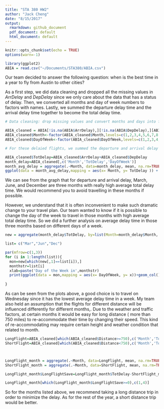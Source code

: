 ```yaml
---
title: "STA 380 HW2"
author: "Jack Cheng"
date: "8/15/2017"
output:
  rmarkdown: github_document
  pdf_document: default
  html_document: default
---
```


```r
knitr::opts_chunk$set(echo = TRUE)
options(warn=-1)
```

```r
library(ggplot2)
ABIA = read.csv("~/Documents/STA380/ABIA.csv")
```
Our team decided to answer the following question: when is the best time in a year to fly from Austin to other cities?

As a first step, we did data cleaning and dropped all the missing values in *ArrDelay* and *DepDelay* since we only care about the data that has a status of delay. Then, we converted all months and day of week numbers to factors with names. Lastly, we summed the departure delay time and the arrival delay time together to become the total delay time. 

```r
# Data cleaning: drop missing values and convert months and days into factors with month and day of week names.

ABIA_cleaned = ABIA[!is.na(ABIA$ArrDelay),][!is.na(ABIA$DepDelay),][ABIA$Origin=='AUS',]
ABIA_cleaned$Month<-factor(ABIA_cleaned$Month,levels=c(1,2,3,4,5,6,7,8,9,10,11,12),labels=c("Jan","Feb","Mar","Apr","May","Jun","Jul","Aug","Sep","Oct","Nov","Dec"))
ABIA_cleaned$DayOfWeek<-factor(ABIA_cleaned$DayOfWeek,levels=c(1,2,3,4,5,6,7),labels=c("Mon","Tue","Wed","Thu","Fri","Sat","Sun"))

# For these delaied flights, we summed the departure and arrival delay timess together to get the total delay time. We believe the total delay time is the one which travelers care the most.

ABIA_cleaned$TotDelay=ABIA_cleaned$ArrDelay+ABIA_cleaned$DepDelay
month_delay=ABIA_cleaned[,c('Month','TotDelay','DayOfWeek')]
month_avg_delay = aggregate(.~Month, data=month_delay, mean, na.rm=TRUE, na.action=NULL)
ggplot(data = month_avg_delay,mapping = aes(x= Month, y= TotDelay )) + geom_col()

```

We can see from the graph that for departure and arrival delay, March, June, and December are three months with really high average total delay time. We would recommend you to avoid travelling in these months if possible. 


However, we understand that it is often inconvenient to make such dramatic change to your travel plan. Our team wanted to know if it is possible to change the day of the week to travel in those months with high average total delay time. So we did a further analysis on average delay time in those three months based on different days of a week.

```r
new = aggregate(month_delay$TotDelay, by=list(Month=month_delay$Month, DayOfWeek=month_delay$DayOfWeek), FUN=mean)

```

```r
list= c("Mar","Jun","Dec")

par(mfrow=c(1,3))
for (i in 1:length(list)){
  mon=new[which(new[,1]==list[i]),]
  monthstr=list[i]
  xlab=paste('Day of the Week in',monthstr)
  print(ggplot(data = mon,mapping = aes(x= DayOfWeek, y= x))+geom_col()+labs(x=xlab, y='Average Delay Time'))
  
}


```

As can be seen from the plots above, a good choice is to travel on Wednesday since it has the lowest average delay time in a week. My team also held an assumption that the flights for different distance will be influenced differently for different months,. Due to the weather and traffic factors, at certain months it would be easy for long distance ( more than 750 miles) to re-accommodate their time by changing their speed. This kind of re-accommodating may require certain height and weather condition that related to month.


```r
LongFlight=ABIA_cleaned[which(ABIA_cleaned$Distance>=750),c('Month','TotDelay','DayOfWeek')]
ShortFlight=ABIA_cleaned[which(ABIA_cleaned$Distance<750),c('Month','TotDelay','DayOfWeek')]



LongFlight_month = aggregate(.~Month, data=LongFlight, mean, na.rm=TRUE, na.action=NULL)
ShortFlight_month = aggregate(.~Month, data=ShortFlight, mean, na.rm=TRUE, na.action=NULL)

LongFlight_month$LongFlightSave=LongFlight_month$TotDelay-ShortFlight_month$TotDelay

LongFlight_month[which(LongFlight_month$LongFlightSave>=0),c(1,4)]
```

So for the months listed above, we recommend taking a long distance trip in order to minimize the delay. As for the rest of the year, a short distance trip would be better.


